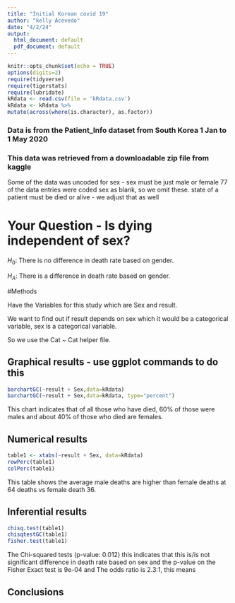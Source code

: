 ```yaml
---
title: "Initial Korean covid 19"
author: "kelly Acevedo"
date: "4/2/24"
output:
  html_document: default
  pdf_document: default
---
```


```r
knitr::opts_chunk$set(echo = TRUE)
options(digits=2)
require(tidyverse)
require(tigerstats)
require(lubridate)
kRdata <- read.csv(file = 'kRdata.csv')
kRdata <- kRdata %>%
mutate(across(where(is.character), as.factor))

```
### Data is from the Patient_Info dataset from South Korea 1 Jan to 1 May 2020
### This data was retrieved from a downloadable zip file from kaggle

Some of the data was uncoded for sex - sex must be just male or female
77 of the data entries were coded sex  as blank, so we omit these.
state of a patient must be died or alive - we adjust that as well   
  
# Your Question - Is dying independent of sex?


$H_0$: There is no difference in death rate based on gender. 

$H_A$: There is a difference in death rate based on gender.

#Methods

Have the Variables for this study which are Sex and result. 

We want to find out if result depends on sex which it would be a categorical variable, sex is a categorical variable. 

So we use the Cat ~ Cat helper file. 

## Graphical results - use ggplot commands to do this  

```r
barchartGC(~result + Sex,data=kRdata)
barchartGC(~result + Sex,data=kRdata, type="percent")
```
This chart indicates that of all those who have died, 60% of those were males and about 40% of those who died are females. 

## Numerical results

```r
table1 <- xtabs(~result + Sex, data=kRdata)
rowPerc(table1)
colPerc(table1)
```
This table shows the average male deaths are higher than female deaths at 64 deaths vs female death 36.

## Inferential results 

```r
chisq.test(table1)
chisqtestGC(table1)
fisher.test(table1)
```
The Chi-squared tests (p-value: 0.012) this indicates that this is/is not significant difference in death rate based on sex and the p-value on the Fisher Exact test is 9e-04
and The odds ratio is 2.3:1, this means 


## Conclusions

